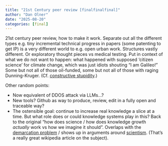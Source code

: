 ```yaml
---
title: "21st Century peer review [finalfinalfinal]"
author: "Dan Olner"
date: "2025-08-20"
categories: [final]
---
```


21st century peer review, how to make it work. Separate out all the different types e.g. tiny incremental technical progress in papers (some patenting to get IP) is a very different world to e.g. open urban work. Structures vastly different. Or exploratory thought pieces vs medical testing. Put in context of what we do not want to happen: what happened with supposed ‘citizen science’ for climate change, which was just idiots shouting “I am Galileo!” Some but not all of those oil-funded, some but not all of those with raging Dunning-Kruger. (Cf. [constructive stupidity](https://web.stanford.edu/~fukamit/schwartz-2008.pdf).) 

Other random points:

* Now equivalent of DDOS attack via LLMs...?
* New tools? Github as way to produce, review, edit in a fully open and traceable way?
* The ostensible goal: continue to increase real knowledge a slice at a time. But what role does or could knowledge systems play in this? Back to the original "how does science / how does knowledge growth *actually* work vs how we imagine it should". Overlaps with the [demarcation problem](https://en.wikipedia.org/wiki/Demarcation_problem) / shows up in arguments around [scientism](https://en.wikipedia.org/wiki/Scientism). (That's a really great wikipedia article on the subject).

